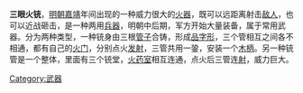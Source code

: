 '''三眼火铳'''，[[明朝|明朝]][[嘉靖|嘉靖]]年间出现的一种威力很大的[[火器|火器]]，既可以远距离射击[[敌人|敌人]]，也可以近战砸击，是一种两用[[兵器|兵器]]，明朝中后期，军方开始大量装备，属于常用武器。分为两种类型，一种铳身由三根[[管子|管子]]合铸，形成[[品字形|品字形]]，三个管相互之间各不相通，都有自己的[[火门|火门]]，分别点火[[发射|发射]]，三管共用一銎，安装一个[[木|木]][[柄|柄]]。另一种铳管是一个整体，里面有三个铳堂，[[火药室|火药室]]相互连通，点火后三管连[[射|射]]，威力巨大。


[[Category:武器|Category:武器]]